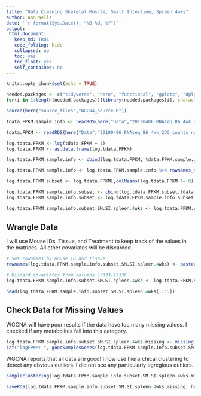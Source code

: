 ```yaml
---
title: "Data Cleaning Skeletal Muscle, Small Intestine, Spleen 4wks"
author: Ann Wells
date: '`r format(Sys.Date(), "%B %d, %Y")`'
output:
 html_document:
   keep_md: TRUE
   code_folding: hide
   collapsed: no
   toc: yes
   toc_float: yes
   self_contained: no
---
```


```r
knitr::opts_chunk$set(echo = TRUE)

needed.packages <- c("tidyverse", "here", "functional", "gplots", "dplyr", "GeneOverlap", "R.utils", "reshape2","magrittr","data.table", "RColorBrewer","preprocessCore", "ARTool","emmeans", "phia", "gProfileR", "WGCNA")
for(i in 1:length(needed.packages)){library(needed.packages[i], character.only = TRUE)}

source(here("source_files","WGCNA_source.R"))
```

```r
tdata.FPKM.sample.info <- readRDS(here("Data","20190406_RNAseq_B6_4wk_2DG_counts_phenotypes.RData"))

tdata.FPKM <- readRDS(here("Data","20190406_RNAseq_B6_4wk_2DG_counts_numeric.RData"))

log.tdata.FPKM <- log(tdata.FPKM + 1)
log.tdata.FPKM <- as.data.frame(log.tdata.FPKM)

log.tdata.FPKM.sample.info <- cbind(log.tdata.FPKM, tdata.FPKM.sample.info[,27238:27240])

log.tdata.FPKM.sample.info <- log.tdata.FPKM.sample.info %>% rownames_to_column() %>% filter(rowname != "A113") %>% column_to_rownames()

log.tdata.FPKM.subset <- log.tdata.FPKM[,colMeans(log.tdata.FPKM != 0) > 0.5] 

log.tdata.FPKM.sample.info.subset <- cbind(log.tdata.FPKM.subset,tdata.FPKM.sample.info[,27238:27240])
log.tdata.FPKM.sample.info.subset <- log.tdata.FPKM.sample.info.subset %>% rownames_to_column() %>% filter(rowname != "A113") %>% column_to_rownames()

log.tdata.FPKM.sample.info.subset.SM.SI.spleen.4wks <- log.tdata.FPKM.sample.info.subset %>% rownames_to_column() %>% filter(Tissue %in% c("Skeletal Muscle", "Spleen", "Small Intestine")) %>% filter(Time == "4 wks") %>% column_to_rownames()
```

Wrangle Data
------------
I will use Mouse IDs, Tissue, and Treatment to keep track of the values in the matrices. All other covariates will be discarded.

```r
# Set rownames by mouse ID and tissue
rownames(log.tdata.FPKM.sample.info.subset.SM.SI.spleen.4wks) <- paste0(rownames(log.tdata.FPKM.sample.info.subset.SM.SI.spleen.4wks),":", log.tdata.FPKM.sample.info.subset.SM.SI.spleen.4wks$Tissue, ":", log.tdata.FPKM.sample.info.subset.SM.SI.spleen.4wks$Treatment)

# Discard covariates from columns 17333-17336
log.tdata.FPKM.sample.info.subset.SM.SI.spleen.4wks <- log.tdata.FPKM.sample.info.subset.SM.SI.spleen.4wks[,-(17333:17335)]

head(log.tdata.FPKM.sample.info.subset.SM.SI.spleen.4wks[,1:5])
```

Check Data for Missing Values
-----------------------------

WGCNA will have poor results if the data have too many missing values. I checked if any metabolites fall into this category.

```r
log.tdata.FPKM.sample.info.subset.SM.SI.spleen.4wks.missing <- missing(log.tdata.FPKM.sample.info.subset.SM.SI.spleen.4wks)
cat("logFPKM: ", goodSamplesGenes(log.tdata.FPKM.sample.info.subset.SM.SI.spleen.4wks.missing, verbose=0)$allOK, "\n")

```

WGCNA reports that all data are good! I now use hierarchical clustering to detect any obvious outliers. I did not see any particularly egregious outliers.

```r
sampleclustering(log.tdata.FPKM.sample.info.subset.SM.SI.spleen.4wks.missing)
```

```r
saveRDS(log.tdata.FPKM.sample.info.subset.SM.SI.spleen.4wks.missing, here("Data","SM.SI.spleen.4wks","log.tdata.FPKM.sample.info.subset.SM.SI.spleen.4wks.missing.WGCNA.RData"))
```

